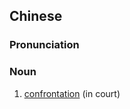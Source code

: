 {{also|质对}}
==Chinese==
{{zh-forms|s=质对}}

===Pronunciation===
{{zh-pron
|m=質duì
|c=zat1 deoi3
|mn=qz,xm,zz:chit-tùi
|cat=n
}}

===Noun===
{{zh-noun}}

# [[confrontation]] (in court)